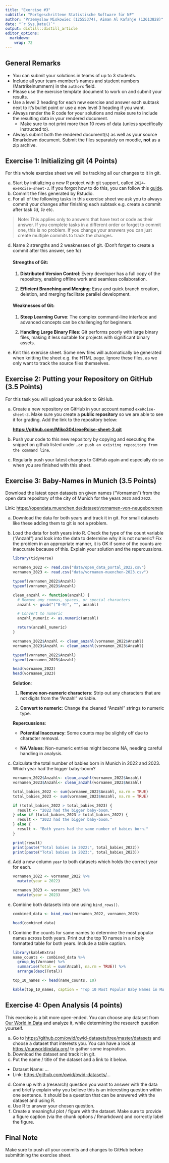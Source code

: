 ```yaml
---
title: "Exercise #3"
subtitle: "Fortgeschrittene Statistische Software für NF"
author: "Przemyslaw Miskowiec (12555374), Aiman Al Kafahje (12613828)"
date: "`r Sys.Date()`"
output: distill::distill_article
editor_options: 
  markdown: 
    wrap: 72
---
```


## General Remarks

-   You can submit your solutions in teams of up to 3 students.
-   Include all your team-member's names and student numbers
    (Martrikelnummern) in the `authors` field.
-   Please use the exercise template document to work on and submit your
    results.
-   Use a level 2 heading for each new exercise and answer each subtask
    next to it's bullet point or use a new level 3 heading if you want.
-   Always render the R code for your solutions and make sure to include
    the resulting data in your rendered document.
    -   Make sure to not print more than 10 rows of data (unless
        specifically instructed to).
-   Always submit both the rendered document(s) as well as your source
    Rmarkdown document. Submit the files separately on moodle, **not**
    as a zip archive.

## Exercise 1: Initializing git (4 Points)

For this whole exercise sheet we will be tracking all our changes to it
in git.

a)  Start by initializing a new R project with git support, called
    `2024-exeRcise-sheet-3`. If you forgot how to do this, you can
    follow this
    [guide](https://malikaihle.github.io/Introduction-RStudio-Git-GitHub/rstudio_project.html).
b)  Commit the files generated by Rstudio.
c)  For all of the following tasks in this exercise sheet we ask you to
    always commit your changes after finishing each subtask e.g. create
    a commit after task *1d*, *1e* etc.

> Note: This applies only to answers that have text or code as their
> answer. If you complete tasks in a different order or forget to commit
> one, this is no problem. If you change your answers you can just
> create multiple commits to track the changes.

d)  Name 2 strengths and 2 weaknesses of git. (Don't forget to create a
    commit after this answer, see *1c*)

    #### Strengths of Git:

    1.  **Distributed Version Control**: Every developer has a full copy
        of the repository, enabling offline work and seamless
        collaboration.

    2.  **Efficient Branching and Merging**: Easy and quick branch
        creation, deletion, and merging facilitate parallel development.

    #### Weaknesses of Git:

    1.  **Steep Learning Curve**: The complex command-line interface and
        advanced concepts can be challenging for beginners.

    2.  **Handling Large Binary Files**: Git performs poorly with large
        binary files, making it less suitable for projects with
        significant binary assets.

e)  Knit this exercise sheet. Some new files will automatically be
    generated when knitting the sheet e.g. the HTML page. Ignore these
    files, as we only want to track the source files themselves.

## Exercise 2: Putting your Repository on GitHub (3.5 Points)

For this task you will upload your solution to GitHub.

a)  Create a new repository on GitHub in your account named
    `exeRcise-sheet-3`. Make sure you create a **public repository** so
    we are able to see it for grading. Add the link to the repository
    below:

    [**https://github.com/Miko304/exeRcise-sheet-3.git**](https://github.com/Miko304/exeRcise-sheet-3.git){.uri}

b)  Push your code to this new repository by copying and executing the
    snippet on github listed under
    `…or push an existing repository from the command line`.

c)  Regularly push your latest changes to GitHub again and especially do
    so when you are finished with this sheet.

## Exercise 3: Baby-Names in Munich (3.5 Points)

Download the latest open datasets on given names ("Vornamen") from the
open data repository of the city of Munich for the years `2023` and
`2022`.

Link: <https://opendata.muenchen.de/dataset/vornamen-von-neugeborenen>

a)  Download the data for both years and track it in git. For small
    datasets like these adding them to git is not a problem.

b)  Load the data for both years into R. Check the type of the count
    variable ("Anzahl") and look into the data to determine why it is
    not numeric? Fix the problem in an appropriate manner, it is OK if
    some of the counts are inaccurate because of this. Explain your
    solution and the repercussions.

    ```r
    library(tidyverse)

    vornamen_2022 <- read.csv("data/open_data_portal_2022.csv")
    vornamen_2023 <- read.csv("data/vornamen-muenchen-2023.csv")
    ```

    ```r
    typeof(vornamen_2022$Anzahl)
    typeof(vornamen_2023$Anzahl)
    ```

    ```r
    clean_anzahl <- function(anzahl) {
      # Remove any commas, spaces, or special characters
      anzahl <- gsub("[^0-9]", "", anzahl)
      
      # Convert to numeric
      anzahl_numeric <- as.numeric(anzahl)
      
      return(anzahl_numeric)
    }

    vornamen_2022$Anzahl <- clean_anzahl(vornamen_2022$Anzahl)
    vornamen_2023$Anzahl <- clean_anzahl(vornamen_2023$Anzahl)

    typeof(vornamen_2022$Anzahl)
    typeof(vornamen_2023$Anzahl)

    head(vornamen_2022)
    head(vornamen_2023)
    ```

    **Solution**:

    1.  **Remove non-numeric characters**: Strip out any characters that
        are not digits from the "Anzahl" variable.

    2.  **Convert to numeric**: Change the cleaned "Anzahl" strings to
        numeric type.

    **Repercussions**:

    -   **Potential Inaccuracy**: Some counts may be slightly off due to
        character removal.

    -   **NA Values**: Non-numeric entries might become NA, needing
        careful handling in analysis.

c)  Calculate the total number of babies born in Munich in 2022
    and 2023. Which year had the bigger baby-boom?

    ```r
    vornamen_2022$Anzahl<- clean_anzahl(vornamen_2022$Anzahl)
    vornamen_2023$Anzahl<- clean_anzahl(vornamen_2023$Anzahl)

    total_babies_2022 <- sum(vornamen_2022$Anzahl, na.rm = TRUE)
    total_babies_2023 <- sum(vornamen_2023$Anzahl, na.rm = TRUE)

    if (total_babies_2022 > total_babies_2023) {
      result <- "2022 had the bigger baby-boom."
    } else if (total_babies_2023 > total_babies_2022) {
      result <- "2023 had the bigger baby-boom."
    } else {
      result <- "Both years had the same number of babies born."
    }

    print(result)
    print(paste("Total babies in 2022:", total_babies_2022))
    print(paste("Total babies in 2023:", total_babies_2023))
    ```

d)  Add a new column `year` to both datasets which holds the correct
    year for each.

    ```r
    vornamen_2022 <- vornamen_2022 %>%
      mutate(year = 2022)

    vornamen_2023 <- vornamen_2023 %>%
      mutate(year = 2023)
    ```

e)  Combine both datasets into one using `bind_rows()`.

    ```r
    combined_data <- bind_rows(vornamen_2022, vornamen_2023)

    head(combined_data)
    ```

f)  Combine the counts for same names to determine the most popular
    names across both years. Print out the top 10 names in a nicely
    formatted table for both years. Include a table caption.

    ```r
    library(kableExtra)
    name_counts <- combined_data %>%
      group_by(Vorname) %>%
      summarise(Total = sum(Anzahl, na.rm = TRUE)) %>%
      arrange(desc(Total))

    top_10_names <- head(name_counts, 10)

    kable(top_10_names, caption = "Top 10 Most Popular Baby Names in Munich(2022 & 2023)")
    ```

## Exercise 4: Open Analysis (4 points)

This exercise is a bit more open-ended. You can choose any dataset from
[Our World in Data](https://ourworldindata.org/) and analyze it, while
determining the research question yourself.

a)  Go to <https://github.com/owid/owid-datasets/tree/master/datasets>
    and choose a dataset that interests you. You can have a look at
    <https://ourworldindata.org/> to gather some inspiration.
b)  Download the dataset and track it in git.
c)  Put the name / title of the dataset and a link to it below.

-   Dataset Name: ...
-   Link: <https://github.com/owid/owid-datasets/>...

d)  Come up with a (research) question you want to answer with the data
    and briefly explain why you believe this is an interesting question
    within one sentence. It should be a question that can be answered
    with the dataset and using R.
e)  Use R to answer your chosen question.
f)  Create a meaningful plot / figure with the dataset. Make sure to
    provide a figure caption (via the chunk options / Rmarkdown) and
    correctly label the figure.

## Final Note

Make sure to push all your commits and changes to GitHub before
submittining the exercise sheet.
